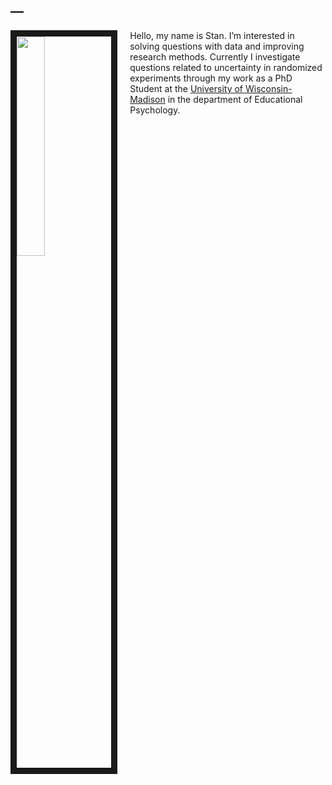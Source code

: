 ---
---

<link rel="stylesheet" href="styles.css" type="text/css">

<img src="images/stan_1.jpg" style="width:30%; border:10px solid; margin-right: 20px" align="left">

Hello, my name is Stan. I'm interested in solving questions with data and improving research methods. Currently I investigate questions related to uncertainty in randomized experiments through my work as a PhD Student at the [University of Wisconsin-Madison](https://edpsych.education.wisc.edu/academics/quantitative-methods/) in the department of Educational Psychology. 